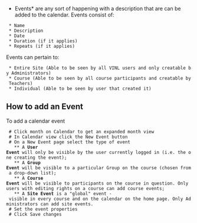 *Events* are any sort of happening with a description that are can be added to the calendar.  Events consist of:
  * Name
  * Description
  * Date
  * Duration (if it applies)
  * Repeats (if it applies)

Events can pertain to:
  * Entire Site (Able to be seen by all VINL users and only creatable by Administrators)
  * Course (Able to be seen by all course participants and creatable by Teachers)
  * Individual (Able to be seen by user that created it)

==How to add an Event==
To add a calendar event
  # Click month on Calendar to get an expanded month view
  # In Calendar view click the New Event button
  # On a New Event page select the type of event
    ** A '''User Event''' will only be visible by the user currently logged in (i.e. the one creating the event);
    ** A '''Group Event''' will be visible to a particular Group on the course (chosen from a drop-down list);
    ** A '''Course Event''' will be visible to participants on the course in question. Only users with editing rights on a course can add course events;
    ** A '''Site Event''' is a "global" event - visible in every course and on the calendar on the home page. Only Administrators can add site events.
  # Set the event properties
  # Click Save changes